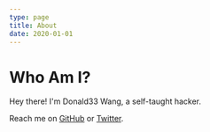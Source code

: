 ```yaml
---
type: page
title: About
date: 2020-01-01
---
```


# Who Am I?

Hey there! I'm Donald33 Wang, a self-taught hacker.

Reach me on [GitHub](https://github.com/donaldnevermore) or [Twitter](https://twitter.com/Donald33Wang).
